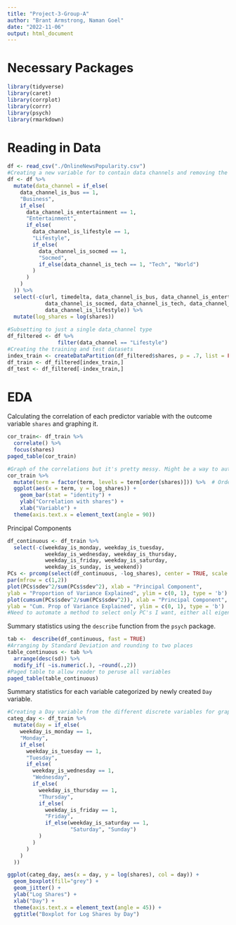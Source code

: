 ```yaml
---
title: "Project-3-Group-A"
author: "Brant Armstrong, Naman Goel"
date: "2022-11-06"
output: html_document
---
```

# Necessary Packages
```r
library(tidyverse)
library(caret)
library(corrplot)
library(corrr)
library(psych)
library(rmarkdown)
```
# Reading in Data

```r
df <- read_csv("./OnlineNewsPopularity.csv")
#Creating a new variable for to contain data channels and removing the old one.
df <- df %>%
  mutate(data_channel = if_else(
    data_channel_is_bus == 1,
    "Business",
    if_else(
      data_channel_is_entertainment == 1,
      "Entertainment",
      if_else(
        data_channel_is_lifestyle == 1,
        "Lifestyle",
        if_else(
          data_channel_is_socmed == 1,
          "Socmed",
          if_else(data_channel_is_tech == 1, "Tech", "World")
        )
      )
    )
  )) %>% 
  select(-c(url, timedelta, data_channel_is_bus, data_channel_is_entertainment,
            data_channel_is_socmed, data_channel_is_tech, data_channel_is_world,
            data_channel_is_lifestyle)) %>%
  mutate(log_shares = log(shares))
  
#Subsetting to just a single data_channel type
df_filtered <- df %>%
                filter(data_channel == "Lifestyle") 
#Creating the training and test datasets
index_train <- createDataPartition(df_filtered$shares, p = .7, list = FALSE )
df_train <- df_filtered[index_train,]
df_test <- df_filtered[-index_train,]

```
# EDA

Calculating the correlation of each predictor variable with the outcome variable `shares` and graphing it.
```r
cor_train<- df_train %>%
  correlate() %>%
  focus(shares)
paged_table(cor_train)

#Graph of the correlations but it's pretty messy. Might be a way to automate only including the top 10 correlated variables to use later
cor_train %>% 
  mutate(term = factor(term, levels = term[order(shares)])) %>%  # Order by correlation strength
  ggplot(aes(x = term, y = log_shares)) +
    geom_bar(stat = "identity") +
    ylab("Correlation with shares") +
    xlab("Variable") +
  theme(axis.text.x = element_text(angle = 90)) 
```

Principal Components
```r
df_continuous <- df_train %>%
  select(-c(weekday_is_monday, weekday_is_tuesday,
            weekday_is_wednesday, weekday_is_thursday,
            weekday_is_friday, weekday_is_saturday,
            weekday_is_sunday, is_weekend))
PCs <- prcomp(select(df_continuous, -log_shares), center = TRUE, scale = TRUE)
par(mfrow = c(1,2))
plot(PCs$sdev^2/sum(PCs$sdev^2), xlab = "Principal Component",
ylab = "Proportion of Variance Explained", ylim = c(0, 1), type = 'b')
plot(cumsum(PCs$sdev^2/sum(PCs$sdev^2)), xlab = "Principal Component",
ylab = "Cum. Prop of Variance Explained", ylim = c(0, 1), type = 'b')
#Need to automate a method to select only PC's I want, either all eigenvalues>1 or until 80% variance explained most likely.
```
Summary statistics using the `describe` function from the `psych` package.
```r
tab <-  describe(df_continuous, fast = TRUE)
#Arranging by Standard Deviation and rounding to two places
table_continuous <- tab %>%
  arrange(desc(sd)) %>%
  modify_if( ~is.numeric(.), ~round(.,2))
#Paged table to allow reader to peruse all variables
paged_table(table_continuous)
```

Summary statistics for each variable categorized by newly created `Day` variable.
```r
#Creating a Day variable from the different discrete variables for graphs
categ_day <- df_train %>%
  mutate(day = if_else(
    weekday_is_monday == 1,
    "Monday",
    if_else(
      weekday_is_tuesday == 1,
      "Tuesday",
      if_else(
        weekday_is_wednesday == 1,
        "Wednesday",
        if_else(
          weekday_is_thursday == 1,
          "Thursday",
          if_else(
            weekday_is_friday == 1,
            "Friday",
            if_else(weekday_is_saturday == 1,
                    "Saturday", "Sunday")
          )
        )
      )
    )
  ))

ggplot(categ_day, aes(x = day, y = log(shares), col = day)) + 
  geom_boxplot(fill="grey") + 
  geom_jitter() + 
  ylab("Log Shares") + 
  xlab("Day") +
  theme(axis.text.x = element_text(angle = 45)) +
  ggtitle("Boxplot for Log Shares by Day")
```


```r

```

